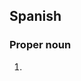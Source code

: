 ==Spanish==

===Proper noun===
{{head|es|proper noun|g=f}}

# {{initialism of|es|[[secretaría|Secretaría]] [[de]] [[hacienda|Hacienda]] [[y]] [[crédito|Crédito]] [[público|Público]] [[de]] [[México]]}}